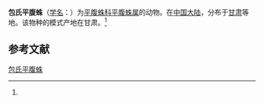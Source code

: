 {{Speciesbox
| name = 包氏平腹蛛
| status = 
| status_system = 
| image = 
| genus = Gnaphosa
| species = bonneti
| authority = (Schenkel, 1963)<ref name='id14335'>{{cite web| url =http://www.bioinfo.cn/db05/BjdwSpecies.php?action=view&id=14335| title =包氏平腹蛛| work =《中国动物物种编目数据库》| publisher =中国科学院微生物研究所| author =中国科学院动物研究所| accessdate =2009-04-28| deadurl =yes| archiveurl =https://web.archive.org/web/20160305062820/http://www.bioinfo.cn/db05/BjdwSpecies.php?action=view&id=14335| archivedate =2016-03-05}}</ref>
}}

'''包氏平腹蛛'''（[[学名|学名]]：{{lang|la|''Gnaphosa bonneti''}}）为[[平腹蛛科|平腹蛛科]][[平腹蛛属|平腹蛛属]]的动物。在[[中国大陆|中国大陆]]，分布于[[甘肃|甘肃]]等地。该物种的模式产地在甘肃。<ref name='id14335'/>

== 参考文献 ==
{{reflist}}

{{Wikispecies|Gnaphosa bonneti}}

[[Category:平腹蛛属|包氏平腹蛛]]


{{蜘蛛小作品}}